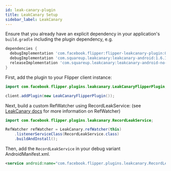 ```yaml
---
id: leak-canary-plugin
title: LeakCanary Setup
sidebar_label: LeakCanary
---
```


Ensure that you already have an explicit dependency in your application's
`build.gradle` including the plugin dependency, e.g.

```groovy
dependencies {
  debugImplementation 'com.facebook.flipper:flipper-leakcanary-plugin:0.67.0'
  debugImplementation 'com.squareup.leakcanary:leakcanary-android:1.6.1'
  releaseImplementation 'com.squareup.leakcanary:leakcanary-android-no-op:1.6.1'
}
```

First, add the plugin to your Flipper client instance:
```java
import com.facebook.flipper.plugins.leakcanary.LeakCanaryFlipperPlugin;

client.addPlugin(new LeakCanaryFlipperPlugin());
```

Next, build a custom RefWatcher using RecordLeakService: (see [LeakCanary docs](https://github.com/square/leakcanary/wiki/Customizing-LeakCanary#uploading-to-a-server) for more information on RefWatcher)
```java
import com.facebook.flipper.plugins.leakcanary.RecordLeakService;

RefWatcher refWatcher = LeakCanary.refWatcher(this)
    .listenerServiceClass(RecordLeakService.class)
    .buildAndInstall();
```


Then, add the `RecordLeakService` in your debug variant AndroidManifest.xml.

```xml
<service android:name="com.facebook.flipper.plugins.leakcanary.RecordLeakService" />
```
